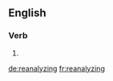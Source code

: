 ==English==

===Verb===
{{head|en}}

# {{present participle of|reanalyze}}

[[de:reanalyzing]]
[[fr:reanalyzing]]
